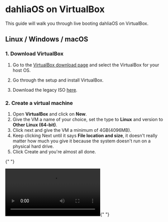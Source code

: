 # dahliaOS on VirtualBox

This guide will walk you through live booting dahliaOS on VirtualBox.

## Linux / Windows / macOS

### 1. Download VirtualBox

1. Go to the [VirtualBox download page](https://www.virtualbox.org/wiki/Downloads) and select the VirtualBox for your host OS.

1. Go through the setup and install VirtualBox.

1. Download the legacy ISO [here](https://dahliaos.io/download).

### 2. Create a virtual machine

1. Open **VirtualBox** and click on **New**.
1. Give the VM a name of your choice, set the type to **Linux** and version to **Other Linux (64-bit)**.
1. Click next and give the VM a minimum of 4GB(4096MB).
1. Keep clicking Next until it says **File location and size**, it doesn't really matter how much you give it because the system doesn't run on a physical hard drive.
1. Click Create and you're almost all done.

{" "}

<video controls>
  <source src="/docs/install/virtualbox/virtualbox.mp4" type="video/mp4">
</video>{" "}
